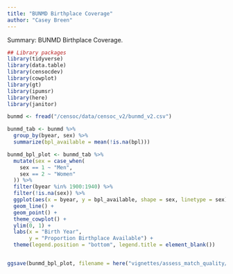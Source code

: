 ```yaml
---
title: "BUNMD Birthplace Coverage" 
author: "Casey Breen" 
---
```


Summary: BUNMD Birthplace Coverage. 

```r
## Library packages 
library(tidyverse)
library(data.table)
library(censocdev)
library(cowplot)
library(gt)
library(ipumsr)
library(here)
library(janitor)
```



```r
bunmd <- fread("/censoc/data/censoc_v2/bunmd_v2.csv")
```


```r
bunmd_tab <- bunmd %>% 
  group_by(byear, sex) %>% 
  summarize(bpl_available = mean(!is.na(bpl)))
```


```r
bunmd_bpl_plot <- bunmd_tab %>% 
  mutate(sex = case_when(
    sex == 1 ~ "Men",
    sex == 2 ~ "Women"
  )) %>% 
  filter(byear %in% 1900:1940) %>% 
  filter(!is.na(sex)) %>% 
  ggplot(aes(x = byear, y = bpl_available, shape = sex, linetype = sex)) + 
  geom_line() + 
  geom_point() + 
  theme_cowplot() + 
  ylim(0, 1) + 
  labs(x = "Birth Year",
       y = "Proportion Birthplace Available") + 
  theme(legend.position = "bottom", legend.title = element_blank()) 


ggsave(bunmd_bpl_plot, filename = here("vignettes/assess_match_quality/figs/bunmd_bpl_plot.pdf"), height = 5, width = 7)
```

